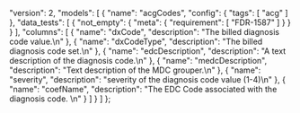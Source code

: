   "version": 2,
  "models": [
    {
      "name": "acgCodes",
      "config": {
        "tags": [
          "acg"
        ]
      },
      "data_tests": [
        {
          "not_empty": {
            "meta": {
              "requirement": [
                "FDR-1587"
              ]
            }
          }
        }
      ],
      "columns": [
        {
          "name": "dxCode",
          "description": "The billed diagnosis code value.\n"
        },
        {
          "name": "dxCodeType",
          "description": "The billed diagnosis code set.\n"
        },
        {
          "name": "edcDescription",
          "description": "A text description of the diagnosis code.\n"
        },
        {
          "name": "medcDescription",
          "description": "Text description of the MDC grouper.\n"
        },
        {
          "name": "severity",
          "description": "severity of the diagnosis code value (1-4)\n"
        },
        {
          "name": "coefName",
          "description": "The EDC Code associated with the diagnosis code. \n"
        }
      ]
    }
  ]
};
